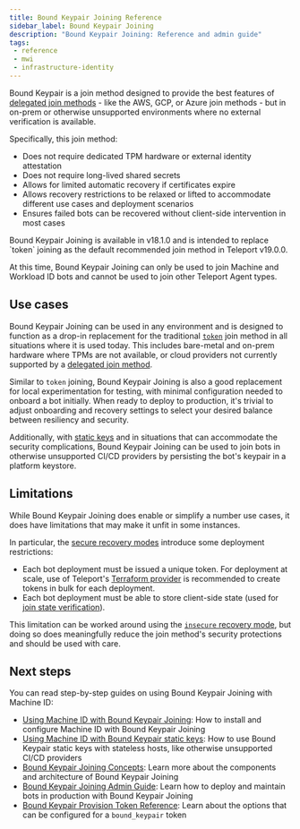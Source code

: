 ```yaml
---
title: Bound Keypair Joining Reference
sidebar_label: Bound Keypair Joining
description: "Bound Keypair Joining: Reference and admin guide"
tags:
 - reference
 - mwi
 - infrastructure-identity
---
```


Bound Keypair is a join method designed to provide the best features of
[delegated join methods][s-vs-d] - like the AWS, GCP, or Azure join
methods - but in on-prem or otherwise unsupported environments where no external
verification is available.

Specifically, this join method:
- Does not require dedicated TPM hardware or external identity attestation
- Does not require long-lived shared secrets
- Allows for limited automatic recovery if certificates expire
- Allows recovery restrictions to be relaxed or lifted to accommodate different
  use cases and deployment scenarios
- Ensures failed bots can be recovered without client-side intervention in most
  cases

<Admonition type="tip" title="Preview Note">
Bound Keypair Joining is available in v18.1.0 and is intended to replace `token`
joining as the default recommended join method in Teleport v19.0.0.

At this time, Bound Keypair Joining can only be used to join Machine and
Workload ID bots and cannot be used to join other Teleport Agent types.
</Admonition>

## Use cases

Bound Keypair Joining can be used in any environment and is designed to function
as a drop-in replacement for the traditional [`token`][ephemeral] join method in
all situations where it is used today. This includes bare-metal and on-prem
hardware where TPMs are not available, or cloud providers not currently
supported by a [delegated join method][delegated].

Similar to `token` joining, Bound Keypair Joining is also a good replacement for
local experimentation for testing, with minimal configuration needed to onboard
a bot initially. When ready to deploy to production, it's trivial to adjust
onboarding and recovery settings to select your desired balance between
resiliency and security.

Additionally, with [static keys](static-keys.mdx) and in situations that can
accommodate the security complications, Bound Keypair Joining can be used to
join bots in otherwise unsupported CI/CD providers by persisting the bot's
keypair in a platform keystore.

## Limitations

While Bound Keypair Joining does enable or simplify a number use cases, it does
have limitations that may make it unfit in some instances.

In particular, the [secure recovery modes](concepts.mdx#recovery) introduce some deployment
restrictions:
- Each bot deployment must be issued a unique token. For deployment at scale,
  use of Teleport's
  [Terraform provider](../../../infrastructure-as-code/terraform-provider/terraform-provider.mdx) is
  recommended to create tokens in bulk for each deployment.
- Each bot deployment must be able to store client-side state (used for
  [join state verification](concepts.mdx#join-state-verification)).

This limitation can be worked around using the
[`insecure` recovery mode](admin-guide.mdx#disabling-join-state-verification), but doing so
does meaningfully reduce the join method's security protections and should be
used with care.

## Next steps

You can read step-by-step guides on using Bound Keypair Joining with Machine ID:

- [Using Machine ID with Bound Keypair Joining](./getting-started.mdx):
  How to install and configure Machine ID with Bound Keypair Joining
- [Using Machine ID with Bound Keypair static keys](./static-keys.mdx): How to
  use Bound Keypair static keys with stateless hosts, like otherwise
  unsupported CI/CD providers
- [Bound Keypair Joining Concepts](./concepts.mdx): Learn more about the
  components and architecture of Bound Keypair Joining
- [Bound Keypair Joining Admin Guide](./admin-guide.mdx): Learn how to deploy
  and maintain bots in production with Bound Keypair Joining
- [Bound Keypair Provision Token Reference](../../../deployment/join-methods.mdx#bound-keypair-bound_keypair): Learn about the options that can be configured for a `bound_keypair` token

[delegated]: ../../../deployment/join-methods.mdx#delegated-join-methods
[ephemeral]: ../../../architecture/machine-id-architecture.mdx#ephemeral-token
[token]: ../../../deployment/join-methods.mdx#ephemeral-tokens
[s-vs-d]: ../../../deployment/join-methods.mdx#secret-vs-delegated
